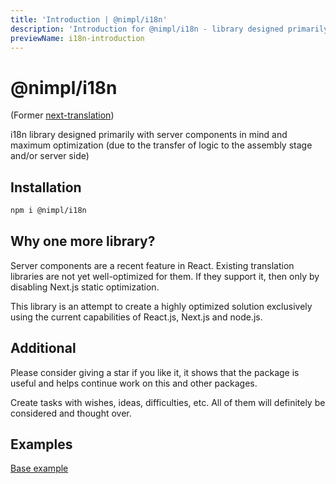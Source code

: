 ```yaml
---
title: 'Introduction | @nimpl/i18n'
description: 'Introduction for @nimpl/i18n - library designed primarily with server components in mind and maximum optimization for next.js and RSC'
previewName: i18n-introduction
---
```



# @nimpl/i18n

<PackageLinks npmName="@nimpl/i18n" githubName="nimpl-i18n" />

(Former [next-translation](https://www.npmjs.com/package/next-translation))

i18n library designed primarily with server components in mind and maximum optimization (due to the transfer of logic to the assembly stage and/or server side)

## Installation

```sh npm2yarn copy
npm i @nimpl/i18n
```

## Why one more library?

Server components are a recent feature in React. Existing translation libraries are not yet well-optimized for them. If they support it, then only by disabling Next.js static optimization.

This library is an attempt to create a highly optimized solution exclusively using the current capabilities of React.js, Next.js and node.js.

## Additional

Please consider giving a star if you like it, it shows that the package is useful and helps continue work on this and other packages.

Create tasks with wishes, ideas, difficulties, etc. All of them will definitely be considered and thought over.

## Examples

[Base example](https://github.com/vordgi/nimpl-i18n/tree/main/examples/base)
